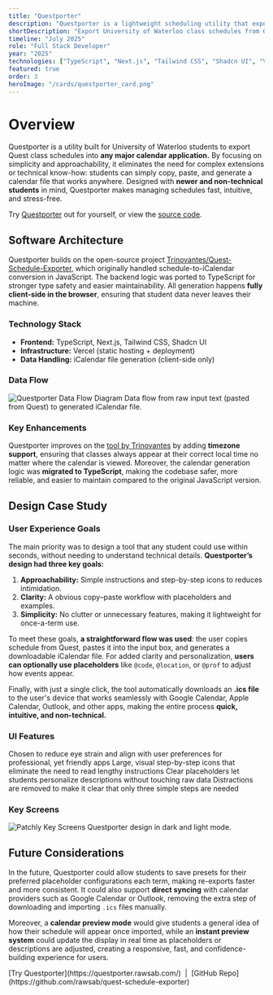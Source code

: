 ```yaml
---
title: "Questporter"
description: "Questporter is a lightweight scheduling utility that exports class schedules from Quest to any calendar app in seconds, using a simple copy-and-paste workflow while ensuring privacy through fully client-side generation."
shortDescription: "Export University of Waterloo class schedules from Quest to any calendar app in seconds, simply by copy-and-pasting."
timeline: "July 2025"
role: "Full Stack Developer"
year: "2025"
technologies: ["TypeScript", "Next.js", "Tailwind CSS", "Shadcn UI", "Vercel"]
featured: true
order: 3
heroImage: "/cards/questporter_card.png"
---
```


# Overview

Questporter is a utility built for University of Waterloo students to export Quest class schedules into **any major calendar application.** By focusing on simplicity and approachability, it eliminates the need for complex extensions or technical know-how: students can simply copy, paste, and generate a calendar file that works anywhere. Designed with **newer and non-technical students** in mind, Questporter makes managing schedules fast, intuitive, and stress-free.

Try [Questporter](https://questporter.rawsab.com/) out for yourself, or view the [source code](https://github.com/rawsab/quest-schedule-exporter).

## Software Architecture

Questporter builds on the open-source project [Trinovantes/Quest-Schedule-Exporter](https://github.com/Trinovantes/Quest-Schedule-Exporter), which originally handled schedule-to-iCalendar conversion in JavaScript. The backend logic was ported to TypeScript for stronger type safety and easier maintainability. All generation happens **fully client-side in the browser**, ensuring that student data never leaves their machine.

### Technology Stack

- **Frontend:** TypeScript, Next.js, Tailwind CSS, Shadcn UI
- **Infrastructure:** Vercel (static hosting + deployment)
- **Data Handling:** iCalendar file generation (client-side only)

### Data Flow

<div className="my-8">
  <img 
    src="/case-studies/questporter/QuestporterDataFlow.png" 
    alt="Questporter Data Flow Diagram"
    className="w-full mb-6"
    draggable="false"
  />
  <span className="text-center text-sm text-[var(--foreground)]/50">
    Data flow from raw input text (pasted from Quest) to generated iCalendar file.
  </span>
</div>

### Key Enhancements

Questporter improves on the [tool by Trinovantes](https://github.com/Trinovantes/Quest-Schedule-Exporter) by adding **timezone support**, ensuring that classes always appear at their correct local time no matter where the calendar is viewed. Moreover, the calendar generation logic was **migrated to TypeScript**, making the codebase safer, more reliable, and easier to maintain compared to the original JavaScript version.

## Design Case Study

### User Experience Goals

The main priority was to design a tool that any student could use within seconds, without needing to understand technical details. **Questporter’s design had three key goals:**

1. **Approachability:** Simple instructions and step-by-step icons to reduces intimidation.
2. **Clarity:** A obvious copy–paste workflow with placeholders and examples.
3. **Simplicity:** No clutter or unnecessary features, making it lightweight for once-a-term use.

To meet these goals, **a straightforward flow was used**: the user copies schedule from Quest, pastes it into the input box, and generates a downloadable iCalendar file. For added clarity and personalization, **users can optionally use placeholders** like `@code`, `@location`, or `@prof` to adjust how events appear. 

Finally, with just a single click, the tool automatically downloads an **.ics file** to the user's device that works seamlessly with Google Calendar, Apple Calendar, Outlook, and other apps, making the entire process **quick, intuitive, and non-technical.**

### UI Features

<FeatureGrid>
  <FeatureCard icon="Palette" title="Dark, Modern Theme">
    Chosen to reduce eye strain and align with user preferences for professional, yet friendly apps
  </FeatureCard>
  <FeatureCard icon="Info" title="Instructional Icons">
    Large, visual step-by-step icons that eliminate the need to read lengthy instructions
  </FeatureCard>
  <FeatureCard icon="AtSign" title="Placeholders System">
    Clear placeholders let students personalize descriptions without touching raw data
  </FeatureCard>
  <FeatureCard icon="LayoutDashboard" title="Minimalist Layout">
    Distractions are removed to make it clear that only three simple steps are needed
  </FeatureCard>
</FeatureGrid>

### Key Screens

<div className="my-8">
  <img 
    src="/case-studies/questporter/QuestporterScreens.png" 
    alt="Patchly Key Screens"
    className="w-full mb-6 rounded-lg"
    draggable="false"
  />
  <span className="text-center text-sm text-[var(--foreground)]/50">
    Questporter design in dark and light mode.
  </span>
</div>


## Future Considerations

In the future, Questporter could allow students to save presets for their preferred placeholder configurations each term, making re-exports faster and more consistent. It could also support **direct syncing** with calendar providers such as Google Calendar or Outlook, removing the extra step of downloading and importing `.ics` files manually. 

Moreover, a **calendar preview mode** would give students a general idea of how their schedule will appear once imported, while an **instant preview system** could update the display in real time as placeholders or descriptions are adjusted, creating a responsive, fast, and confidence-building experience for users.


<div className="mt-8">
  <span className="text-center text-md text-[var(--foreground)]/50">
    [Try Questporter](https://questporter.rawsab.com/) &nbsp;|&nbsp; [GitHub Repo](https://github.com/rawsab/quest-schedule-exporter)
  </span>
</div>